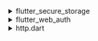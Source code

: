 <details>
<summary>flutter_secure_storage</summary>

We use [flutter_secure_storage](https://pub.dev/packages/flutter_secure_storage) to implement the cross-platform persistent secure token storage. Under the hood:

- Keychain is used for iOS
- AES encryption is used for Android.

### Config Android version:

In [project]/android/app/build.gradle set minSdkVersion to >= 18.

```kotlin
  android {
      ...

      defaultConfig {
          ...
          minSdkVersion 18
          ...
      }
  }
```

### Disable autobackup:

:::note

By default Android backups data on Google Drive. It can cause exception java.security.InvalidKeyException:Failed to unwrap key.

:::

To avoid this, you can disable auto backup for your app or exclude sharedprefs from the FlutterSecureStorage.

1. To disable auto backup, go to your app manifest file and set the boolean value android:allowBackup:

   ```xml
   <manifest ... >
       ...
       <application
         android:allowBackup="false"
         android:fullBackupContent="false"
         ...
       >
           ...
       </application>
   </manifest>

   ```

2. Exclude sharedprefs from FlutterSecureStorage.

   If you need to enable the android:fullBackupContent for your app. Set up a backup rule to [exclude](https://developer.android.com/guide/topics/data/autobackup#IncludingFiles) the prefs used by the plugin:

   ```xml
   <application ...
     android:fullBackupContent="@xml/backup_rules">
   </application>
   ```

   ```xml
   <?xml version="1.0" encoding="utf-8"?>
   <full-backup-content>
     <exclude domain="sharedpref" path="FlutterSecureStorage"/>
   </full-backup-content>
   ```

   Please check [flutter_secure_storage](https://pub.dev/packages/flutter_secure_storage#configure-android-version) for more details.

</details>

<details>
  <summary>flutter_web_auth</summary>

[flutter_web_auth](https://pub.dev/packages/flutter_web_auth) is used behind Logto's flutter SDK. We rely on its webview-based interaction interface to open Logto's authorization pages.

:::note
This plugin uses ASWebAuthenticationSession on iOS 12+ and macOS 10.15+, SFAuthenticationSession on iOS 11, Chrome Custom Tabs on Android and opens a new window on Web.
You can build it with iOS 8+, but it is currently only supported by iOS 11 or higher.
:::

### Register the callback url on Android

In order to capture the callback url from Logto's sign-in web page, you will need to register your sign-in redirectUri to the AndroidManifest.xml.

```xml
<activity android:name="com.linusu.flutter_web_auth.CallbackActivity" android:exported="true">
    <intent-filter android:label="flutter_web_auth">
        <action android:name="android.intent.action.VIEW"/>
        <category android:name="android.intent.category.DEFAULT"/>
        <category android:name="android.intent.category.BROWSABLE"/>
        <data android:scheme="io.logto"/>
    </intent-filter>
</activity>
```

</details>

<details>
  <summary>http.dart</summary>

Since the SDK need to make network requests, you will need to pass in a HTTP client to the SDK. You can use the default `http.Client` from [http.dart](https://pub.dev/packages/http) or create your own `http.Client` with custom configurations.

```dart

  import 'package:http/http.dart' as http;

```

</details>
